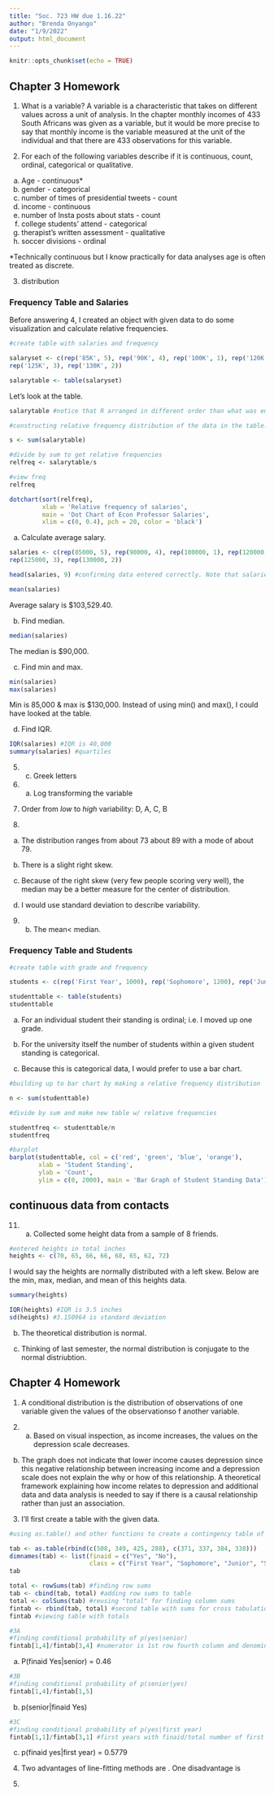 ```yaml
---
title: "Soc. 723 HW due 1.16.22"
author: "Brenda Onyango"
date: "1/9/2022"
output: html_document
---
```


```r
knitr::opts_chunk$set(echo = TRUE)
```

## Chapter 3 Homework

1) What is a variable? A variable is a characteristic that takes on different values across a unit of analysis. In the chapter monthly incomes of 433 South Africans was given as a variable, but it would be more precise to say that monthly income is the variable measured at the unit of the individual and that there are 433 observations for this variable. 

2) For each of the following variables describe if it is continuous, count, ordinal, categorical or qualitative. 

a) Age - continuous*
b) gender - categorical
c) number of times of presidential tweets - count 
d) income - continuous 
e) number of Insta posts about stats - count
g) college students' attend - categorical
h) therapist's written assessment - qualitative 
i) soccer divisions - ordinal 

*Technically continuous but I know practically for data analyses age is often treated as discrete. 

3) distribution

### Frequency Table and Salaries

Before answering 4, I created an object with given data to do some visualization and calculate relative frequencies. 

```r
#create table with salaries and frequency

salaryset <- c(rep('85K', 5), rep('90K', 4), rep('100K', 1), rep('120K', 2), 
rep('125K', 3), rep('130K', 2))

salarytable <- table(salaryset)

```

Let's look at the table.
```r
salarytable #notice that R arranged in different order than what was entered in set 
```

```r
#constructing relative frequency distribution of the data in the table.

s <- sum(salarytable)

#divide by sum to get relative frequencies
relfreq <- salarytable/s 

#view freq
relfreq
```

```r
dotchart(sort(relfreq),
         xlab = 'Relative frequency of salaries',
         main = 'Dot Chart of Econ Professor Salaries',
         xlim = c(0, 0.4), pch = 20, color = 'black')
```

a) Calculate average salary.
```r
salaries <- c(rep(85000, 5), rep(90000, 4), rep(100000, 1), rep(120000, 2), 
rep(125000, 3), rep(130000, 2))

head(salaries, 9) #confirming data entered correctly. Note that salaries is numerical and salaryset is categorical.
```

```r
mean(salaries)
```

Average salary is $103,529.40.

b) Find median.
```r
median(salaries)
```

The median is $90,000. 

c) Find min and max. 
```r
min(salaries)
max(salaries)
```
Min is 85,000 & max is $130,000. Instead of using min() and max(), I could have looked at the table. 

d) Find IQR. 
```r
IQR(salaries) #IQR is 40,000
summary(salaries) #quartiles 
```

5) c. Greek letters

6) a. Log transforming the variable 

7) Order from *low* to *high* variability: D, A, C, B  

8) 

a) The distribution ranges from about 73 about 89 with a mode of about 79. 

b) There is a slight right skew. 

c) Because of the right skew (very few people scoring very well), the median may be a better measure for the center of distribution.

d) I would use standard deviation to describe variability. 

9) b. The mean< median. 

### Frequency Table and Students 

```r
#create table with grade and frequency

students <- c(rep('First Year', 1000), rep('Sophomore', 1200), rep('Junior', 900), rep('Senior', 1500))

studenttable <- table(students)
studenttable
```

a) For an individual student their standing is ordinal; i.e. I moved up one grade. 

b) For the university itself the number of students within a given student standing is categorical. 

c) Because this is categorical data, I would prefer to use a bar chart. 

```r
#building up to bar chart by making a relative frequency distribution

n <- sum(studenttable)

#divide by sum and make new table w/ relative frequencies 

studentfreq <- studenttable/n
studentfreq
```

```r
#barplot
barplot(studenttable, col = c('red', 'green', 'blue', 'orange'),
        xlab = 'Student Standing',
        ylab = 'Count',
        ylim = c(0, 2000), main = 'Bar Graph of Student Standing Data')
```
## continuous data from contacts 

11) a. Collected some height data from a sample of 8 friends. 

```r
#entered heights in total inches 
heights <- c(70, 65, 66, 66, 68, 65, 62, 72)
```

I would say the heights are normally distributed with a left skew. Below are the min, max, median, and mean of this heights data. 

```r
summary(heights)
```

```r
IQR(heights) #IQR is 3.5 inches
sd(heights) #3.150964 is standard deviation 
```

b) The theoretical distribution is normal. 

c) Thinking of last semester, the normal distribution is conjugate to the normal distriubtion. 


## Chapter 4 Homework 

1) A conditional distribution is the distribution of observations of one variable given the values of the observationso f another variable. 

2) a. Based on visual inspection, as income increases, the values on the depression scale decreases.

b. The graph does not indicate that lower income causes depression since this negative relationship between increasing income and a depression scale does not explain the why or how of this relationship. A theoretical framework explaining how income relates to depression and additional data and data analysis is needed to say if there is a causal relationship rather than just an association.

3) I'll first create a table with the given data.

```r
#using as.table() and other functions to create a contingency table of counts. Source: anvas.evergreen.edu/courses/3164/modules/items/311641  

tab <- as.table(rbind(c(508, 349, 425, 288), c(371, 337, 384, 338)))
dimnames(tab) <- list(finaid = c("Yes", "No"),
                      class = c("First Year", "Sophomore", "Junior", "Senior"))
tab
```

```r
total <- rowSums(tab) #finding row sums
tab <- cbind(tab, total) #adding row sums to table
total <- colSums(tab) #reusing "total" for finding column sums 
fintab <- rbind(tab, total) #second table with sums for cross tabulation 
fintab #viewing table with totals 
```

```r
#3A
#finding conditional probability of p(yes|senior)
fintab[1,4]/fintab[3,4] #numerator is 1st row fourth column and denominator is 3rd row fourth column 
```

a) P(finaid Yes|senior) = 0.46

```r
#3B
#finding conditional probability of p(senior|yes)
fintab[1,4]/fintab[1,5]
```

b) p(senior|finaid Yes)

```r
#3C
#finding conditional probability of p(yes|first year)
fintab[1,1]/fintab[3,1] #first years with finaid/total number of first years
```

c) p(finaid yes|first year) = 0.5779

4) Two advantages of line-fitting methods are . One disadvantage is 

5) 
